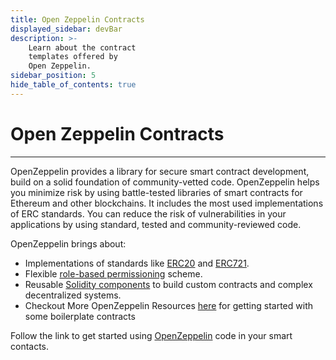 ```yaml
---
title: Open Zeppelin Contracts
displayed_sidebar: devBar
description: >-
    Learn about the contract 
    templates offered by
    Open Zeppelin.
sidebar_position: 5
hide_table_of_contents: true
---
```


# Open Zeppelin Contracts

---

OpenZeppelin provides a library for secure smart contract development, build on a solid foundation of community-vetted code. OpenZeppelin helps you minimize risk by using battle-tested libraries of smart contracts for Ethereum and other blockchains. It includes the most used implementations of ERC standards. You can reduce the risk of vulnerabilities in your applications by using standard, tested and community-reviewed code.

OpenZeppelin brings about:

- Implementations of standards like [ERC20](https://docs.openzeppelin.com/contracts/4.x/erc20) and [ERC721](https://docs.openzeppelin.com/contracts/4.x/erc721).
- Flexible [role-based permissioning](https://docs.openzeppelin.com/contracts/4.x/access-control) scheme.
- Reusable [Solidity components](https://docs.openzeppelin.com/contracts/4.x/utilities) to build custom contracts and complex decentralized systems.
- Checkout More OpenZeppelin Resources [here](https://docs.openzeppelin.com/contracts/4.x/) for getting started with some boilerplate contracts

Follow the link to get started using [OpenZeppelin](https://docs.openzeppelin.com/) code in your smart contacts.
